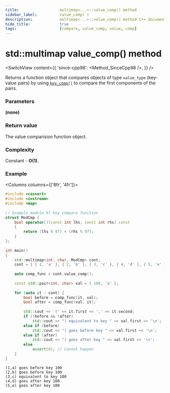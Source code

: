 ```yaml
---
title:					multimap<...>::value_comp() method
sidebar_label:			value_comp( )
description:			multimap<...>::value_comp() method C++ documentation
hide_title:				true
tags:					[compare, value_comp, value, comp]
---
```



<!----------------- Codes ---------------------->


# std::multimap value_comp() method

<SwitchView content={{
    'since-cpp98': <Method_SinceCpp98 />,
    }} />

Returns a function object that compares objects of type `value_type` (key-value pairs) by using [`key_comp()`](/docs/std/containers/maps/multimap/key_comp) to compare the first components of the pairs.

### Parameters

**(none)**

### Return value

The value comparision function object.

### Complexity

Constant - **O(1)**.

### Example

<Columns columns={['8fr', '4fr']}>
<div>

```cpp title='Main.cpp' showLineNumbers
#include <cassert>
#include <iostream>
#include <map>
 
// Example module 97 key compare function
struct ModCmp {
    bool operator()(const int lhs, const int rhs) const
    {
        return (lhs % 97) < (rhs % 97);
    }
};
 
int main()
{
    std::multimap<int, char, ModCmp> cont;
    cont = { { 1, 'a' }, { 2, 'b' }, { 3, 'c' }, { 4, 'd' }, { 5, 'e' } };
 
    auto comp_func = cont.value_comp();
 
    const std::pair<int, char> val = { 100, 'a' };
 
    for (auto it : cont) {
        bool before = comp_func(it, val);
        bool after = comp_func(val, it);
 
        std::cout << '(' << it.first << ',' << it.second;
        if (!before && !after)
            std::cout << ") equivalent to key " << val.first << '\n';
        else if (before)
            std::cout << ") goes before key " << val.first << '\n';
        else if (after)
            std::cout << ") goes after key " << val.first << '\n';
        else
            assert(0); // Cannot happen
    }
}
```

</div>
<div>

```plaintext title="Output"
(1,a) goes before key 100
(2,b) goes before key 100
(3,c) equivalent to key 100
(4,d) goes after key 100
(5,e) goes after key 100
```

</div>
</Columns>
